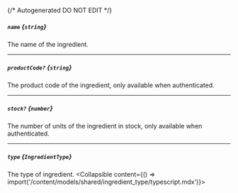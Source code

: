 {/* Autogenerated DO NOT EDIT  */}

##### `name` *{`string`}*
The name of the ingredient.

---
##### `productCode?` *{`string`}*
The product code of the ingredient, only available when authenticated.

---
##### `stock?` *{`number`}*
The number of units of the ingredient in stock, only available when authenticated.

---
##### `type` *{`IngredientType`}*
The type of ingredient.
<Collapsible content={() => import('/content/models/shared/ingredient_type/typescript.mdx')}>
</Collapsible>

